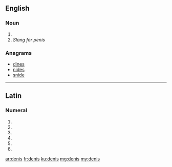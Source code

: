 {{also|Denis}}
==English==

===Noun===
{{head|en|noun form}}

# {{plural of|deni|lang=en}}
# ''Slang for penis''

===Anagrams===
* [[dines#English|dines]]
* [[nides#English|nides]]
* [[snide#English|snide]]

----

==Latin==

===Numeral===
{{la-num-form|denīs}}

# {{inflection of|denī||dat|m|p|lang=la}}
# {{inflection of|denī||dat|f|p|lang=la}}
# {{inflection of|denī||dat|n|p|lang=la}}
# {{inflection of|denī||abl|m|p|lang=la}}
# {{inflection of|denī||abl|n|p|lang=la}}
# {{inflection of|denī||abl|f|p|lang=la}}

[[ar:denis]]
[[fr:denis]]
[[ku:denis]]
[[mg:denis]]
[[my:denis]]